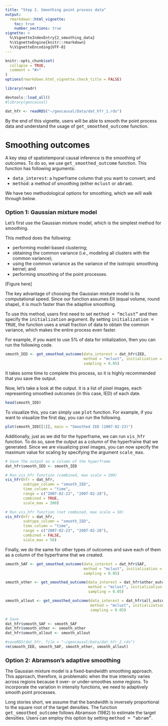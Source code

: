 ```yaml
---
title: "Step 2. Smoothing point process data"
output: 
  rmarkdown::html_vignette:
    toc: true
    number_sections: true
vignette: >
  %\VignetteIndexEntry{2_smoothing_data}
  %\VignetteEngine{knitr::rmarkdown}
  %\VignetteEncoding{UTF-8}
---
```


<style type = "text/css">
h1.title {
  font-size: 30px;
}
h1 { /* Header 1 */
  font-size: 26px;
}
h2 { /* Header 2 */
    font-size: 18px;
}
h3 { /* Header 3 */
  font-size: 16px;
}
div#TOC li {
    list-style:none;
    background-image:none;
    background-repeat:none;
    background-position:0; 
}
</style>

```r
knitr::opts_chunk$set(
  collapse = TRUE,
  comment = "#>"
)
options(rmarkdown.html_vignette.check_title = FALSE)

library(readr)
```

```r
devtools::load_all()
#library(geocausal)
```

```r
dat_hfr <- readRDS("~/geocausal/Data/dat_hfr_1.rds")
```

By the end of this vignette, users will be able to smooth the point process data and understand the usage of <tt>get_smoothed_outcome</tt> function.

# Smoothing outcomes

A key step of spatiotemporal causal inference is the smoothing of outcomes. To do so, we use <tt>get_smoothed_outcome</tt> function. This function has following arguments:

- <tt>data_interest</tt>: a hyperframe column that you want to convert; and
- <tt>method</tt>: a method of smoothing (either <tt>mclust</tt> or <tt>abram</tt>).

We have two methodological options for smoothing, which we will walk through below.

## Option 1: Gaussian mixture model

Let's first use the Gaussian mixture model, which is the simplest method for smoothing.

This method does the following:

- performing model-based clustering;
- obtaining the common variance (i.e., modeling all clusters with the common variance);
- using the common variance as the variance of the isotropic smoothing kernel; and
- performing smoothing of the point processes.

[Figure here]

The key advantage of choosing the Gaussian mixture model is its computational speed. Since our function assumes EII (equal volume, round shape), it is much faster than the adaptive smoothing.

To use this method, users first need to set <tt>method = "mclust"</tt> and then specify the <tt>initialization</tt> argument. By setting <tt>initialization = TRUE</tt>, the function uses a small fraction of data to obtain the common variance, which makes the entire process even faster.

For example, if you want to use 5% of data for initialization, then you can run the following code.

```r
smooth_IED <- get_smoothed_outcome(data_interest = dat_hfr$IED,
                                   method = "mclust", initialization = TRUE,
                                   sampling = 0.05)
```

It takes some time to complete this process, so it is highly recommended that you save the output.

Now, let's take a look at the output. it is a list of pixel images, each representing smoothed outcomes (in this case, IED) of each date.

```r
head(smooth_IED)
```

To visualize this, you can simply use <tt>plot</tt> function. For example, if you want to visualize the first day, you can run the following.

```r
plot(smooth_IED[[1]], main = "Smoothed IED (2007-02-23)")
```

Additionally, just as we did for the hyperframe, we can run <tt>vis_hfr</tt> function. To do so, save the output as a column of the hyperframe that we generated. Since we are visualizing pixel images, you can now specify the maximum value for scaling by specifying the argument <tt>scale_max</tt>.

```r
# Save the output as a column of the hyperframe
dat_hfr$smooth_IED <- smooth_IED

# Run vis_hfr function (combined, max scale = 200)
vis_hfr(hfr = dat_hfr,
        subtype_column = "smooth_IED",
        time_column = "time",
        range = c("2007-02-23", "2007-02-28"),
        combined = TRUE,
        scale_max = 200)

# Run vis_hfr function (not combined, max scale = 50)
vis_hfr(hfr = dat_hfr,
        subtype_column = "smooth_IED",
        time_column = "time",
        range = c("2007-02-23", "2007-02-28"),
        combined = FALSE,
        scale_max = 50) 
```

Finally, we do the same for other types of outcomes and save each of them as a column of the hyperframe that we created.

```r
smooth_SAF <- get_smoothed_outcome(data_interest = dat_hfr$SAF,
                                   method = "mclust", initialization = TRUE,
                                   sampling = 0.05)

smooth_other <- get_smoothed_outcome(data_interest = dat_hfr$other_outcome,
                                     method = "mclust", initialization = TRUE,
                                     sampling = 0.05)

smooth_allout <- get_smoothed_outcome(data_interest = dat_hfr$all_outcome,
                                      method = "mclust", initialization = TRUE,
                                      sampling = 0.05)

# Save 
dat_hfr$smooth_SAF <- smooth_SAF
dat_hfr$smooth_other <- smooth_other
dat_hfr$smooth_allout <- smooth_allout
```

```r
#saveRDS(dat_hfr, file = "~/geocausal/Data/dat_hfr_2.rds")
rm(smooth_IED, smooth_SAF, smooth_other, smooth_allout)
```

## Option 2: Abramson's adaptive smoothing

The Gaussian mixture model is a fixed-bandwidth smoothing approach. This approach, therefore, is problematic when the true intensity varies across regions because it over- or under-smoothes some regions. To incorporate the variation in intensity functions, we need to adaptively smooth point processes. 

Long stories short, we assume that the bandwidth is inversely proportional to the square root of the target densities. The function <tt>get_smoothed_outcome</tt> follows Abramson (1982) to estimate the target densities. Users can employ this option by setting <tt>method = "abram"</tt>.






